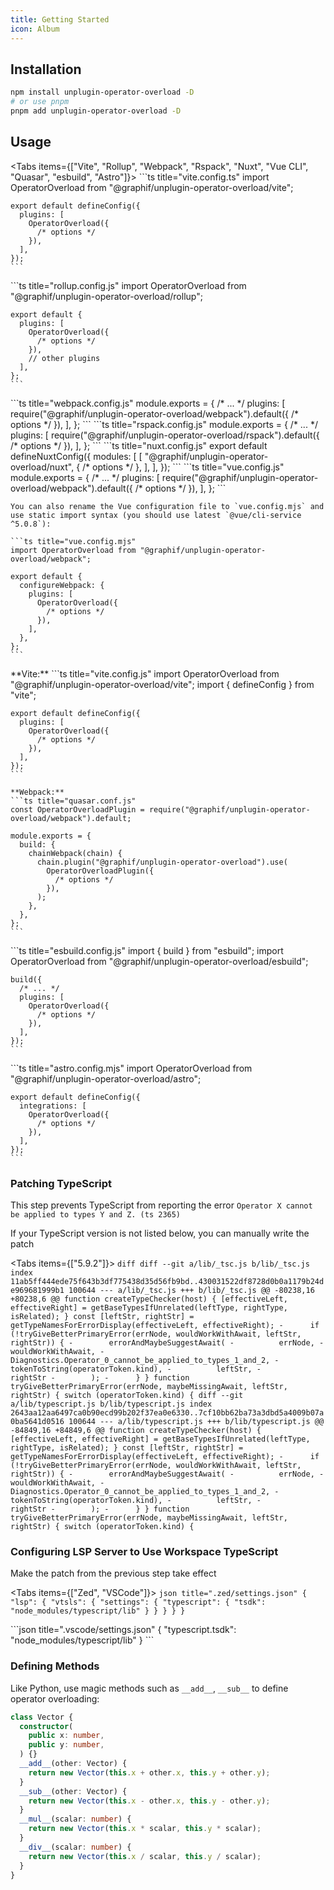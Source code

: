 ```yaml
---
title: Getting Started
icon: Album
---
```


## Installation

```sh
npm install unplugin-operator-overload -D
# or use pnpm
pnpm add unplugin-operator-overload -D
```

## Usage

<Tabs items={["Vite", "Rollup", "Webpack", "Rspack", "Nuxt", "Vue CLI", "Quasar", "esbuild", "Astro"]}>
  <Tab>
    ```ts title="vite.config.ts"
    import OperatorOverload from "@graphif/unplugin-operator-overload/vite";

    export default defineConfig({
      plugins: [
        OperatorOverload({
          /* options */
        }),
      ],
    });
    ```

  </Tab>

  <Tab>
    ```ts title="rollup.config.js"
    import OperatorOverload from "@graphif/unplugin-operator-overload/rollup";

    export default {
      plugins: [
        OperatorOverload({
          /* options */
        }),
        // other plugins
      ],
    };
    ```

  </Tab>

  <Tab>
    ```ts title="webpack.config.js"
    module.exports = {
      /* ... */
      plugins: [
        require("@graphif/unplugin-operator-overload/webpack").default({
          /* options */
        }),
      ],
    };
    ```
  </Tab>

  <Tab>
    ```ts title="rspack.config.js"
    module.exports = {
      /* ... */
      plugins: [
        require("@graphif/unplugin-operator-overload/rspack").default({
          /* options */
        }),
      ],
    };
    ```
  </Tab>

  <Tab>
    ```ts title="nuxt.config.js"
    export default defineNuxtConfig({
      modules: [
        [
          "@graphif/unplugin-operator-overload/nuxt",
          {
            /* options */
          },
        ],
      ],
    });
    ```
  </Tab>

  <Tab>
    ```ts title="vue.config.js"
    module.exports = {
      /* ... */
      plugins: [
        require("@graphif/unplugin-operator-overload/webpack").default({
          /* options */
        }),
      ],
    };
    ```

    You can also rename the Vue configuration file to `vue.config.mjs` and use static import syntax (you should use latest `@vue/cli-service ^5.0.8`):

    ```ts title="vue.config.mjs"
    import OperatorOverload from "@graphif/unplugin-operator-overload/webpack";

    export default {
      configureWebpack: {
        plugins: [
          OperatorOverload({
            /* options */
          }),
        ],
      },
    };
    ```

  </Tab>

  <Tab>
    **Vite:**
    ```ts title="vite.config.js"
    import OperatorOverload from "@graphif/unplugin-operator-overload/vite";
    import { defineConfig } from "vite";

    export default defineConfig({
      plugins: [
        OperatorOverload({
          /* options */
        }),
      ],
    });
    ```

    **Webpack:**
    ```ts title="quasar.conf.js"
    const OperatorOverloadPlugin = require("@graphif/unplugin-operator-overload/webpack").default;

    module.exports = {
      build: {
        chainWebpack(chain) {
          chain.plugin("@graphif/unplugin-operator-overload").use(
            OperatorOverloadPlugin({
              /* options */
            }),
          );
        },
      },
    };
    ```

  </Tab>

  <Tab>
    ```ts title="esbuild.config.js"
    import { build } from "esbuild";
    import OperatorOverload from "@graphif/unplugin-operator-overload/esbuild";

    build({
      /* ... */
      plugins: [
        OperatorOverload({
          /* options */
        }),
      ],
    });
    ```

  </Tab>

  <Tab>
    ```ts title="astro.config.mjs"
    import OperatorOverload from "@graphif/unplugin-operator-overload/astro";

    export default defineConfig({
      integrations: [
        OperatorOverload({
          /* options */
        }),
      ],
    });
    ```

  </Tab>
</Tabs>

### Patching TypeScript

This step prevents TypeScript from reporting the error `Operator X cannot be applied to types Y and Z. (ts 2365)`

If your TypeScript version is not listed below, you can manually write the patch

<Tabs items={["5.9.2"]}>
  <Tab>
    ```diff
    diff --git a/lib/_tsc.js b/lib/_tsc.js
    index 11ab5ff444ede75f643b3df775438d35d56fb9bd..430031522df8728d0b0a1179b24de969681999b1 100644
    --- a/lib/_tsc.js
    +++ b/lib/_tsc.js
    @@ -80238,16 +80238,6 @@ function createTypeChecker(host) {
            [effectiveLeft, effectiveRight] = getBaseTypesIfUnrelated(leftType, rightType, isRelated);
          }
          const [leftStr, rightStr] = getTypeNamesForErrorDisplay(effectiveLeft, effectiveRight);
    -      if (!tryGiveBetterPrimaryError(errNode, wouldWorkWithAwait, leftStr, rightStr)) {
    -        errorAndMaybeSuggestAwait(
    -          errNode,
    -          wouldWorkWithAwait,
    -          Diagnostics.Operator_0_cannot_be_applied_to_types_1_and_2,
    -          tokenToString(operatorToken.kind),
    -          leftStr,
    -          rightStr
    -        );
    -      }
        }
        function tryGiveBetterPrimaryError(errNode, maybeMissingAwait, leftStr, rightStr) {
          switch (operatorToken.kind) {
    diff --git a/lib/typescript.js b/lib/typescript.js
    index 2643aa12aa6497ca0b90ecd99b202f37ea0e6330..7cf10bb62ba73a3dbd5a4009b07a0ba5641d0516 100644
    --- a/lib/typescript.js
    +++ b/lib/typescript.js
    @@ -84849,16 +84849,6 @@ function createTypeChecker(host) {
            [effectiveLeft, effectiveRight] = getBaseTypesIfUnrelated(leftType, rightType, isRelated);
          }
          const [leftStr, rightStr] = getTypeNamesForErrorDisplay(effectiveLeft, effectiveRight);
    -      if (!tryGiveBetterPrimaryError(errNode, wouldWorkWithAwait, leftStr, rightStr)) {
    -        errorAndMaybeSuggestAwait(
    -          errNode,
    -          wouldWorkWithAwait,
    -          Diagnostics.Operator_0_cannot_be_applied_to_types_1_and_2,
    -          tokenToString(operatorToken.kind),
    -          leftStr,
    -          rightStr
    -        );
    -      }
        }
        function tryGiveBetterPrimaryError(errNode, maybeMissingAwait, leftStr, rightStr) {
          switch (operatorToken.kind) {
    ```

  </Tab>
</Tabs>

### Configuring LSP Server to Use Workspace TypeScript

Make the patch from the previous step take effect

<Tabs items={["Zed", "VSCode"]}>
  <Tab>
    ```json title=".zed/settings.json"
    {
      "lsp": {
        "vtsls": {
          "settings": {
            "typescript": {
              "tsdk": "node_modules/typescript/lib"
            }
          }
        }
      }
    }
    ```

  </Tab>

  <Tab>
    ```json title=".vscode/settings.json"
    {
      "typescript.tsdk": "node_modules/typescript/lib"
    }
    ```

  </Tab>
</Tabs>

### Defining Methods

Like Python, use magic methods such as `__add__`, `__sub__` to define operator overloading:

```ts title="example.ts"
class Vector {
  constructor(
    public x: number,
    public y: number,
  ) {}
  __add__(other: Vector) {
    return new Vector(this.x + other.x, this.y + other.y);
  }
  __sub__(other: Vector) {
    return new Vector(this.x - other.x, this.y - other.y);
  }
  __mul__(scalar: number) {
    return new Vector(this.x * scalar, this.y * scalar);
  }
  __div__(scalar: number) {
    return new Vector(this.x / scalar, this.y / scalar);
  }
}
```
